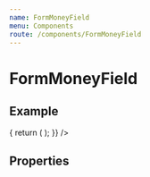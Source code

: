 ```yaml
---
name: FormMoneyField
menu: Components
route: /components/FormMoneyField
---
```



# FormMoneyField

## Example

<Playground>
  <Form
    render={() => {
      return (
        <FormMoneyField
          icon="extension"
          name="fieldName"
          label="Field Label"
        />
      );
    }}
  />
</Playground>

## Properties

<Props of={FormMoneyField}/>